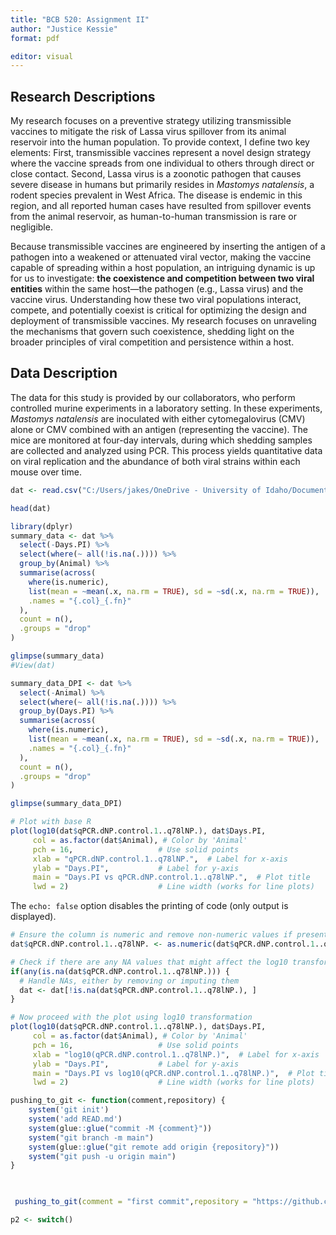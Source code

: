 ```yaml
---
title: "BCB 520: Assignment II"
author: "Justice Kessie"
format: pdf

editor: visual
---
```


## Research Descriptions

My research focuses on a preventive strategy utilizing transmissible vaccines to mitigate the risk of Lassa virus spillover from its animal reservoir into the human population. To provide context, I define two key elements: First, transmissible vaccines represent a novel design strategy where the vaccine spreads from one individual to others through direct or close contact. Second, Lassa virus is a zoonotic pathogen that causes severe disease in humans but primarily resides in *Mastomys natalensis*, a rodent species prevalent in West Africa. The disease is endemic in this region, and all reported human cases have resulted from spillover events from the animal reservoir, as human-to-human transmission is rare or negligible.

Because transmissible vaccines are engineered by inserting the antigen of a pathogen into a weakened or attenuated viral vector, making the vaccine capable of spreading within a host population, an intriguing dynamic is up for us to investigate: **the coexistence and competition between two viral entities** within the same host—the pathogen (e.g., Lassa virus) and the vaccine virus. Understanding how these two viral populations interact, compete, and potentially coexist is critical for optimizing the design and deployment of transmissible vaccines. My research focuses on unraveling the mechanisms that govern such coexistence, shedding light on the broader principles of viral competition and persistence within a host.

## Data Description

The data for this study is provided by our collaborators, who perform controlled murine experiments in a laboratory setting. In these experiments, *Mastomys natalensis* are inoculated with either cytomegalovirus (CMV) alone or CMV combined with an antigen (representing the vaccine). The mice are monitored at four-day intervals, during which shedding samples are collected and analyzed using PCR. This process yields quantitative data on viral replication and the abundance of both viral strains within each mouse over time.

```r

dat <- read.csv("C:/Users/jakes/OneDrive - University of Idaho/Documents/Foundationsa of Data Visualization/Assignment II/Data/L vWTvM78lNP.csv")

head(dat)

library(dplyr)
summary_data <- dat %>%
  select(-Days.PI) %>%  
  select(where(~ all(!is.na(.)))) %>% 
  group_by(Animal) %>%
  summarise(across(
    where(is.numeric), 
    list(mean = ~mean(.x, na.rm = TRUE), sd = ~sd(.x, na.rm = TRUE)),
    .names = "{.col}_{.fn}"
  ),
  count = n(), 
  .groups = "drop"
)

glimpse(summary_data)
#View(dat)
```

```r

summary_data_DPI <- dat %>%
  select(-Animal) %>%  
  select(where(~ all(!is.na(.)))) %>% 
  group_by(Days.PI) %>%
  summarise(across(
    where(is.numeric), 
    list(mean = ~mean(.x, na.rm = TRUE), sd = ~sd(.x, na.rm = TRUE)),
    .names = "{.col}_{.fn}"
  ),
  count = n(), 
  .groups = "drop"
)

glimpse(summary_data_DPI)
```

```r

# Plot with base R
plot(log10(dat$qPCR.dNP.control.1..q78lNP.), dat$Days.PI, 
     col = as.factor(dat$Animal), # Color by 'Animal'
     pch = 16,                   # Use solid points
     xlab = "qPCR.dNP.control.1..q78lNP.",  # Label for x-axis
     ylab = "Days.PI",           # Label for y-axis
     main = "Days.PI vs qPCR.dNP.control.1..q78lNP.",  # Plot title
     lwd = 2)                    # Line width (works for line plots)

```

The `echo: false` option disables the printing of code (only output is displayed).

```r
# Ensure the column is numeric and remove non-numeric values if present
dat$qPCR.dNP.control.1..q78lNP. <- as.numeric(dat$qPCR.dNP.control.1..q78lNP.)

# Check if there are any NA values that might affect the log10 transformation
if(any(is.na(dat$qPCR.dNP.control.1..q78lNP.))) {
  # Handle NAs, either by removing or imputing them
  dat <- dat[!is.na(dat$qPCR.dNP.control.1..q78lNP.), ]
}

# Now proceed with the plot using log10 transformation
plot(log10(dat$qPCR.dNP.control.1..q78lNP.), dat$Days.PI, 
     col = as.factor(dat$Animal), # Color by 'Animal'
     pch = 16,                   # Use solid points
     xlab = "log10(qPCR.dNP.control.1..q78lNP.)",  # Label for x-axis
     ylab = "Days.PI",           # Label for y-axis
     main = "Days.PI vs log10(qPCR.dNP.control.1..q78lNP.)",  # Plot title
     lwd = 2)                    # Line width (works for line plots)

```

```r
pushing_to_git <- function(comment,repository) {
    system('git init')
    system('add READ.md')
    system(glue::glue("commit -M {comment}"))
    system("git branch -m main")
    system(glue::glue("git remote add origin {repository}"))
    system("git push -u origin main")
}


 
 pushing_to_git(comment = "first commit",repository = "https://github.com/justicekessie/BCB-520--Foundations-of-Data-Visualization.git")
```

```r
p2 <- switch()
```

